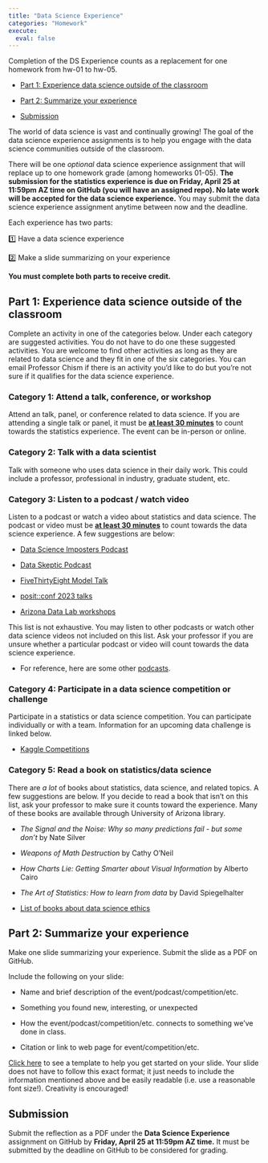 ```yaml
---
title: "Data Science Experience"
categories: "Homework"
execute:
  eval: false
---
```


::: callout-important
Completion of the DS Experience counts as a replacement for one homework from hw-01 to hw-05.
:::

-   [Part 1: Experience data science outside of the classroom](#part-1-experience-data-science-outside-of-the-classroom)

-   [Part 2: Summarize your experience](#part-2-summarize-your-experience)

-   [Submission](#submission)

The world of data science is vast and continually growing!
The goal of the data science experience assignments is to help you engage with the data science communities outside of the classroom.

There will be one *optional* data science experience assignment that will replace up to one homework grade (among homeworks 01-05).
**The submission for the statistics experience is due on Friday, April 25 at 11:59pm AZ time on GitHub (you will have an assigned repo). No late work will be accepted for the data science experience.** You may submit the data science experience assignment anytime between now and the deadline.

Each experience has two parts:

1️⃣ Have a data science experience

2️⃣ Make a slide summarizing on your experience

**You must complete both parts to receive credit.**

## Part 1: Experience data science outside of the classroom {#part-1-experience-data-science-outside-of-the-classroom}

Complete an activity in one of the categories below.
Under each category are suggested activities.
You do not have to do one these suggested activities.
You are welcome to find other activities as long as they are related to data science and they fit in one of the six categories.
You can email Professor Chism if there is an activity you’d like to do but you’re not sure if it qualifies for the data science experience.

### Category 1: Attend a talk, conference, or workshop

Attend an talk, panel, or conference related to data science.
If you are attending a single talk or panel, it must be [**at least 30 minutes**]{.underline} to count towards the statistics experience.
The event can be in-person or online.

### Category 2: Talk with a data scientist

Talk with someone who uses data science in their daily work.
This could include a professor, professional in industry, graduate student, etc.

### Category 3: Listen to a podcast / watch video

Listen to a podcast or watch a video about statistics and data science.
The podcast or video must be [**at least 30 minutes**]{.underline} to count towards the data science experience.
A few suggestions are below:

-   [Data Science Imposters Podcast](https://open.spotify.com/show/3tE5An6N5P5VK531GZJ0tO)

-   [Data Skeptic Podcast](https://dataskeptic.com/)

-   [FiveThirtyEight Model Talk](https://fivethirtyeight.com/tag/model-talk/)

-   [posit::conf 2023 talks](https://posit.co/blog/talks-and-workshops-from-posit-conf-2023/)

-   [Arizona Data Lab workshops](https://datascience.arizona.edu/education/uarizona-data-lab)

This list is not exhaustive.
You may listen to other podcasts or watch other data science videos not included on this list.
Ask your professor if you are unsure whether a particular podcast or video will count towards the data science experience.

-   For reference, here are some other [podcasts](https://careerfoundry.com/en/blog/data-analytics/top-data-science-podcasts/).

### Category 4: Participate in a data science competition or challenge

Participate in a statistics or data science competition.
You can participate individually or with a team.
Information for an upcoming data challenge is linked below.

-   [Kaggle Competitions](https://www.kaggle.com/competitions)

### Category 5: Read a book on statistics/data science

There are *a lot* of books about statistics, data science, and related topics.
A few suggestions are below.
If you decide to read a book that isn’t on this list, ask your professor to make sure it counts toward the experience.
Many of these books are available through University of Arizona library.

-   *The Signal and the Noise: Why so many predictions fail - but some don’t* by Nate Silver

-   *Weapons of Math Destruction* by Cathy O’Neil

-   *How Charts Lie: Getting Smarter about Visual Information* by Alberto Cairo

-   *The Art of Statistics: How to learn from data* by David Spiegelhalter

-   [List of books about data science ethics](https://teachdatascience.com/bookclub/)

## Part 2: Summarize your experience {#part-2-summarize-your-experience}

Make one slide summarizing your experience.
Submit the slide as a PDF on GitHub.

Include the following on your slide:

-   Name and brief description of the event/podcast/competition/etc.

-   Something you found new, interesting, or unexpected

-   How the event/podcast/competition/etc.
    connects to something we’ve done in class.

-   Citation or link to web page for event/competition/etc.

[Click here](https://docs.google.com/presentation/d/1yjN9PntV-_hQMyDgDsgPQMHy9jQUNZvFjoBfphyYyak/edit?usp=sharing) to see a template to help you get started on your slide.
Your slide does not have to follow this exact format; it just needs to include the information mentioned above and be easily readable (i.e. use a reasonable font size!).
Creativity is encouraged!

## Submission {#submission}

Submit the reflection as a PDF under the **Data Science Experience** assignment on GitHub by **Friday, April 25 at 11:59pm AZ time.** It must be submitted by the deadline on GitHub to be considered for grading.
